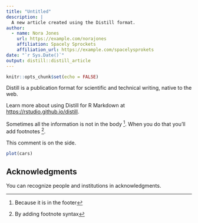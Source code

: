 ```yaml
---
title: "Untitled"
description: |
  A new article created using the Distill format.
author:
  - name: Nora Jones 
    url: https://example.com/norajones
    affiliation: Spacely Sprockets
    affiliation_url: https://example.com/spacelysprokets
date: "`r Sys.Date()`"
output: distill::distill_article
---
```


```r
knitr::opts_chunk$set(echo = FALSE)
```

Distill is a publication format for scientific and technical writing, native to the web. 

Learn more about using Distill for R Markdown at <https://rstudio.github.io/distill>.


Sometimes all the information is not in the body ^[Because it is in the footer]. 
When you do that you'll add footnotes ^[By adding footnote syntax].

<aside>
This comment is on the side.
</aside>

<aside>
```r
plot(cars) 
```
</aside>

## Acknowledgments {.appendix}
You can recognize people and institutions in acknowledgments.

